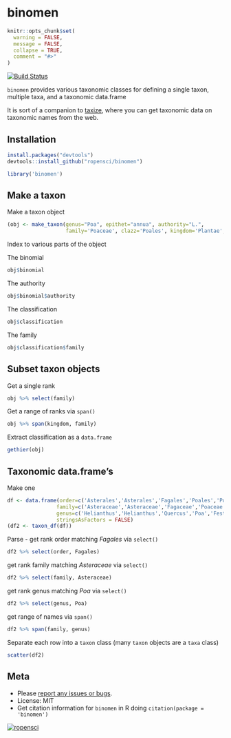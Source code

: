 binomen
=======

```r
knitr::opts_chunk$set(
  warning = FALSE,
  message = FALSE,
  collapse = TRUE,
  comment = "#>"
)
```

[![Build Status](https://api.travis-ci.org/ropensci/binomen.png)](https://travis-ci.org/ropensci/binomen)

`binomen` provides various taxonomic classes for defining a single taxon, multiple taxa, and a taxonomic data.frame

It is sort of a companion to [taxize](https://github.com/ropensci/taxize), where you can get taxonomic data on taxonomic names from the web.

## Installation

```r
install.packages("devtools")
devtools::install_github("ropensci/binomen")
```

```r
library('binomen')
```

## Make a taxon

Make a taxon object

```r
(obj <- make_taxon(genus="Poa", epithet="annua", authority="L.",
                   family='Poaceae', clazz='Poales', kingdom='Plantae', variety='annua'))
```

Index to various parts of the object

The binomial

```r
obj$binomial
```

The authority

```r
obj$binomial$authority
```

The classification

```r
obj$classification
```

The family

```r
obj$classification$family
```

## Subset taxon objects

Get a single rank

```r
obj %>% select(family)
```

Get a range of ranks via `span()`

```r
obj %>% span(kingdom, family)
```

Extract classification as a `data.frame`

```r
gethier(obj)
```

## Taxonomic data.frame's

Make one

```r
df <- data.frame(order=c('Asterales','Asterales','Fagales','Poales','Poales','Poales'),
                family=c('Asteraceae','Asteraceae','Fagaceae','Poaceae','Poaceae','Poaceae'),
                genus=c('Helianthus','Helianthus','Quercus','Poa','Festuca','Holodiscus'),
                stringsAsFactors = FALSE)
(df2 <- taxon_df(df))
```

Parse - get rank order matching _Fagales_ via `select()`

```r
df2 %>% select(order, Fagales)
```

get rank family matching _Asteraceae_ via `select()`

```r
df2 %>% select(family, Asteraceae)
```

get rank genus matching _Poa_ via `select()`

```r
df2 %>% select(genus, Poa)
```

get range of names via `span()`

```r
df2 %>% span(family, genus)
```

Separate each row into a `taxon` class (many `taxon` objects are a `taxa` class)

```r
scatter(df2)
```


## Meta

* Please [report any issues or bugs](https://github.com/ropensci/binomen/issues).
* License: MIT
* Get citation information for `binomen` in R doing `citation(package = 'binomen')`

[![ropensci](http://ropensci.org/public_images/github_footer.png)](http://ropensci.org)
